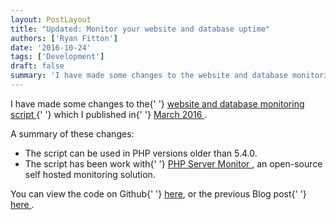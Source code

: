 ```yaml
---
layout: PostLayout
title: "Updated: Monitor your website and database uptime"
authors: ['Ryan Fitton']
date: '2016-10-24'
tags: ['Development']
draft: false
summary: 'I have made some changes to the website and database monitoring script which I published in March 2016. A summary of these changes: The script can be used in PHP versions older than&nbsp;5.4.0. The script has been&nbsp;work with PHP Server Monitor, an open-source self hosted monitoring solution. You can view the code on Github here, [&amp;hellip;]'
---
```


<p>
  I have made some changes to the{' '}
  <a href="https://github.com/ryanfitton/website-check-monitor">
    website and database monitoring script
  </a>{' '}
  which I published in{' '}
  <a href="https://ryanfitton.co.uk/blog/using-statuscake-com-to-monitor-your-website-and-database-uptime/">
    March 2016
  </a>
  .
</p>
<p>A summary of these changes:</p>
<ul>
  <li>The script can be used in PHP versions older than 5.4.0.</li>
  <li>
    The script has been work with{' '}
    <a href="http://www.phpservermonitor.org/" target="_blank" rel="noopener">
      PHP Server Monitor
    </a>
    , an open-source self hosted monitoring solution.
  </li>
</ul>
<p>
  You can view the code on Github{' '}
  <a href="https://github.com/ryanfitton/website-check-monitor">here</a>, or the previous Blog post{' '}
  <a href="https://ryanfitton.co.uk/blog/using-statuscake-com-to-monitor-your-website-and-database-uptime/">
    here
  </a>
  .
</p>
